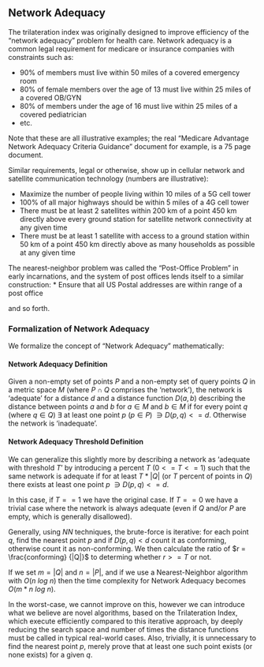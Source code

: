 ## Network Adequacy

The trilateration index was originally designed to improve efficiency of the "network adequacy" problem for health care.  Network adequacy is a common legal requirement for medicare or insurance companies with constraints such as:

* 90% of members must live within 50 miles of a covered emergency room
* 80% of female members over the age of 13 must live within 25 miles of a covered OB/GYN
* 80% of members under the age of 16 must live within 25 miles of a covered pediatrician
* etc.

Note that these are all illustrative examples; the real "Medicare Advantage Network Adequacy Criteria Guidance" document for example, is a 75 page document.

Similar requirements, legal or otherwise, show up in cellular network and satellite communication technology (numbers are illustrative):

* Maximize the number of people living within 10 miles of a 5G cell tower
* 100% of all major highways should be within 5 miles of a 4G cell tower
* There must be at least 2 satellites within 200 km of a point 450 km directly above every ground station for satellite network connectivity at any given time
* There must be at least 1 satellite with access to a ground station within 50 km of a point 450 km directly above as many households as possible at any given time

The nearest-neighbor problem was called the "Post-Office Problem" in early incarnations, and the system of post offices lends itself to a similar construction:
* Ensure that all US Postal addresses are within range of a post office 

and so forth.


### Formalization of Network Adequacy

We formalize the concept of "Network Adequacy" mathematically:

#### Network Adequacy Definition
Given a non-empty set of points $P$ and a non-empty set of query points $Q$ in a metric space $M$ (where $P \cap Q$ comprises the 'network'), the network is 'adequate' for a distance $d$ and a distance function $D(a, b)$ describing the distance between points $a$ and $b$ for $a \in M$ and $b \in M$ if for every point $q$ (where $q \in Q$) $\exists$ at least one point $p$ ($p \in P$) $\ni D(p, q) <= d$.  Otherwise the network is 'inadequate'.

#### Network Adequacy Threshold Definition
We can generalize this slightly more by describing a network as 'adequate with threshold $T$' by introducing a percent $T$ ($0<=T<=1$) such that the same network is adequate if for at least $T*|Q|$ (or $T$ percent of points in $Q$) there exists at least one point $p$ $\ni D(p, q) <= d$.

In this case, if $T == 1$ we have the original case.  If $T == 0$ we have a trivial case where the network is always adequate (even if $Q$ and/or $P$ are empty, which is generally disallowed).

Generally, using $NN$ techniques, the brute-force is iterative: for each point $q$, find the nearest point $p$ and if $D(p, q) < d$ count it as conforming, otherwise count it as non-conforming. We then calculate the ratio of $r = \frac{conforming} {|Q|}$ to determing whether $r >= T$ or not.

If we set $m = |Q|$ and $n = |P|$, and if we use a Nearest-Neighbor algorithm with $O(n\ log\ n)$ then the time complexity for Network Adequacy becomes $O(m*n\ log\ n)$.

In the worst-case, we cannot improve on this, however we can introduce what we believe are novel algorithms, based on the Trilateration Index, which execute efficiently compared to this iterative approach, by deeply reducing the search space and number of times the distance functions must be called in typical real-world cases.  Also, trivially, it is unnecessary to find the nearest point $p$, merely prove that at least one such point exists (or none exists) for a given $q$.
